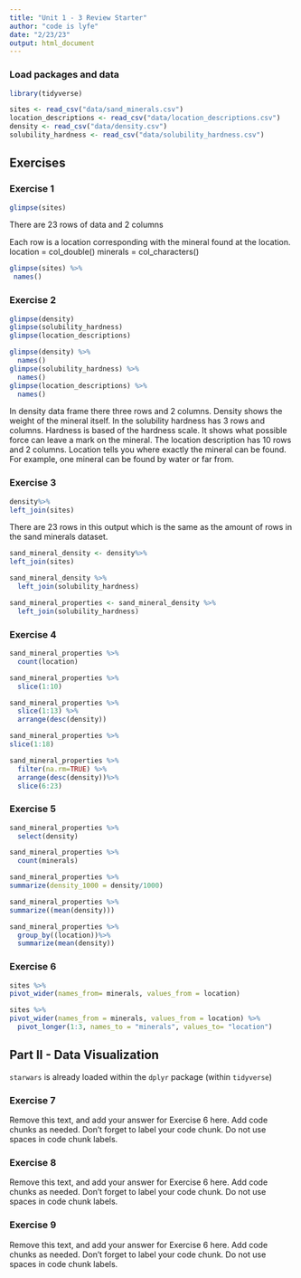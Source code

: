 ```yaml
---
title: "Unit 1 - 3 Review Starter"
author: "code is lyfe"
date: "2/23/23"
output: html_document
---
```


### Load packages and data

```r
library(tidyverse) 
```

```r
sites <- read_csv("data/sand_minerals.csv")
location_descriptions <- read_csv("data/location_descriptions.csv")
density <- read_csv("data/density.csv")
solubility_hardness <- read_csv("data/solubility_hardness.csv")
```

## Exercises

### Exercise 1

```r
glimpse(sites)

```
There are 23 rows of data and 2 columns 

Each row is a location corresponding with the mineral found at the location. location = col_double()
minerals = col_characters()

```r
glimpse(sites) %>%
 names()
```


### Exercise 2

```r
glimpse(density)
glimpse(solubility_hardness)
glimpse(location_descriptions)

```
```r
glimpse(density) %>% 
  names()
glimpse(solubility_hardness) %>% 
  names()
glimpse(location_descriptions) %>%
  names()

```

In density data frame there three rows and 2 columns. Density shows the weight of the mineral itself. In the solubility hardness has 3 rows and columns. Hardness is based of the hardness scale. It shows what possible force can leave a mark on the mineral. The location description has 10 rows and 2 columns. Location tells you where exactly the mineral can be found. For example, one mineral can be found by water or far from.


### Exercise 3

```r

density%>%
left_join(sites)

```

There are 23 rows in this output which is the same as the amount of rows in the sand minerals dataset. 

```r
sand_mineral_density <- density%>%
left_join(sites)
```

```r
sand_mineral_density %>%
  left_join(solubility_hardness)

```

```r
sand_mineral_properties <- sand_mineral_density %>%
  left_join(solubility_hardness)
```

### Exercise 4
```r
sand_mineral_properties %>% 
  count(location)
```
```r
sand_mineral_properties %>% 
  slice(1:10)
```
```r
sand_mineral_properties %>% 
  slice(1:13) %>% 
  arrange(desc(density))

```
```r
sand_mineral_properties %>% 
slice(1:18)

```
```r
sand_mineral_properties %>% 
  filter(na.rm=TRUE) %>% 
  arrange(desc(density))%>%
  slice(6:23)

```


### Exercise 5

```r
sand_mineral_properties %>%
  select(density) 

```

```r
sand_mineral_properties %>%
  count(minerals)
```

```r
sand_mineral_properties %>%
summarize(density_1000 = density/1000)
```

```r
sand_mineral_properties %>%
summarize((mean(density)))
```

```r
sand_mineral_properties %>%
  group_by((location))%>%
  summarize(mean(density))
```


### Exercise 6
```r
sites %>%
pivot_wider(names_from= minerals, values_from = location)
```
```r
sites %>%
pivot_wider(names_from = minerals, values_from = location) %>% 
  pivot_longer(1:3, names_to = "minerals", values_to= "location")
```



## Part II - Data Visualization

`starwars` is already loaded within the `dplyr` package (within `tidyverse`)

### Exercise 7

Remove this text, and add your answer for Exercise 6 here.
Add code chunks as needed.
Don't forget to label your code chunk.
Do not use spaces in code chunk labels.

### Exercise 8

Remove this text, and add your answer for Exercise 6 here.
Add code chunks as needed.
Don't forget to label your code chunk.
Do not use spaces in code chunk labels.

### Exercise 9

Remove this text, and add your answer for Exercise 6 here.
Add code chunks as needed.
Don't forget to label your code chunk.
Do not use spaces in code chunk labels.
